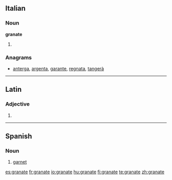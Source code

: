==Italian==

===Noun===
'''granate''' {{f}}

# {{plural of|[[granata]]|lang=it}}

===Anagrams===
* [[anterga#Italian|anterga]], [[argenta#Italian|argenta]], [[garante#Italian|garante]], [[regnata#Italian|regnata]], [[tangerà#Italian|tangerà]]

----

==Latin==

===Adjective===
{{la-adj-form|granāte}}

# {{inflection of|granatus|granātus|voc|m|s|lang=la}}

----

==Spanish==

===Noun===
{{es-noun-m}}

# [[garnet]]

[[es:granate]]
[[fr:granate]]
[[io:granate]]
[[hu:granate]]
[[fi:granate]]
[[te:granate]]
[[zh:granate]]
